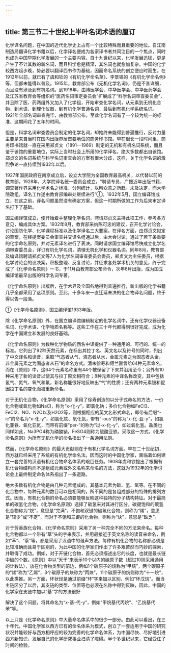 ```yaml
---
---
---
```

title: 第三节二十世纪上半叶名词术语的厘订
---



化学译名问题，在中国的近代化学史上占有一个比较特殊而且重要的地位。自江南制造局翻译化学书籍以后，化学译名便成为各家译书者共同注目的一个焦点，同时也成为中国早期化学发展的一个主要内容。自十九世纪以来，化学发展迅猛，更是产生了不计其数的新名词，而且科学愈是精深，其名词也就愈加复杂。中国的化学较西方起步晚，势必要以翻译西书作为基础，因而命名系统的创立便应时而生。在1912年以前，就已有了虞和钦的《有机化学命名草》、李景镐的《有机化学命名例》等，但都未能得以普及。1915年，教育部公布《无机化学名词》，仍是不甚详细，而且没有涉及到有机名词。到1918年，由博医学会、中华医学会、中华医药学会及江苏省教育会等组织的“医药名词审定委员会”扩展成了“科学名词审查委员会”，并且除了医、药两组外又加入了化学组，开始审查化学名词，从元素到无机化合物，到术语，到理化仪器，到有机化学普通名词，最后到有机化学系统名词。1921年全部名词审查完毕，由教育部公布，至此化学名词有了一个较为统一的标准，这期间花了五年的时间。

但是，科学名词审查委员会制定的化学名词，却始终未能得到普遍推行，反对力量主要是来自当时在国内出版界居首要地位的商务印书馆。早在很长一段时间里，商务印书馆就一直在采用郑贞文（1891—1969）制定的无机和有机名词系统，而且鉴于该馆的重要地位，实际上当时社会上所用的化学译名，绝大多数都出自该馆。郑贞文的名词系统与科学名词审查会的方案有很大分歧，这样，关于化学名词的激烈争论一直持续到1932年以后。

1927年国民政府在南京成立后，设立大学院为全国教育最高机关，以代替以前的教育部。1928年，大学院译名统一委员会成立，“聘请专员，广搜近年出版书籍，调查著作界采用化学术名之标准，分列统计，以察众意之所趋。未及决定，而大学院改组，译名工作遂由教育部编审处继续进行”①。1932年5月，国立编译馆成立，在这之前，译名问题虽然没有确定方案，但这一时期所做的工作为后来审定译名打下了基础。

国立编译馆成立，便开始着手整理化学名词，聘请郑贞文主持此项工作，参考各方意见，编成具体方案。1932年8月，教育部采纳陈可忠的建议，召开化学讨论会，讨论国防化学、化学课程标准以及化学译名三大要案。在译名方面，由郑贞文拟定的草案，在经提案委员会审查并交译名组通过后，由大会讨论，通过了若干条重要的化学命名原则，并对元素译名进行了表决。同时请求国立编译馆尽快成立化学名词审查委员会，详订有机化学名词，清理无机化学和仪器名词。同年8月，教育部及编译馆聘请郑贞文等7人为化学名词审查委员会委员，郑贞文为主任委员，根据化学讨论会的议决案，积极整理、反复讨论，并征求各处学术机关的意见，终于完成了《化学命名原则》一书，于11月由教育部公布命令，次年6月出版，成为国立编译馆最早出版的科学名词专著。

《化学命名原则》出版后，在学术界及全国各地得到普遍推行，新出版的化学书籍几乎全都采用了这项原则。至此，十多年来一直迁延未决的化合物译名问题，终于得以告一段落。

①《化学命名原则》，国立编译馆1933年版。

除《化学命名原则》外，在国立编译馆编辑制定的化学名词中，还有化学仪器设备名词、化学术语、化学物质名称等。这些工作在三十年代都得到很好完成，成为化学在中国建立和发展的良好基础。

《化学命名原则》为数种化学物质的西名中译提供了一种通用的、可行的、统一的标准。它列出了92种天然元素，在标出其拉丁名、英文名以及符号的同时，列出了中文译名和读音，采取“气态者从气，液态者从水，金属元素之为固态者从金，非金属元素之为固态者从石”的命名方式。清末徐寿和傅兰雅曾给64种元素命名，而在《原则》中，这64个元素名称里有44个被保留了下来并沿用至今；另外有10种采用了新的读音以使其与拉丁原文相符合；8种元素的中译名称改变，其中包括氢气、氮气、氧气和氟，新名称能很好地反映出“气”的性质；还有两种元素铍和铌因拉丁名的变化而被重新命名。

对于无机化合物，《化学命名原则》采用了徐寿创造的以分子式命名的方法，一价化合物或氧化物如NaCl，称为“x-化-y”，即氯化钠；多价化合物如FeCl3、FeCl2、NO、N2O以及H2O2等，则根据相应的英文名形式命名，即带有后缀“-ic”的命名为“x-化-y”，如氯化铁、氧化氮，带有“-ous”的称为“x-化-亚-y”，如氯化亚铁、氧化亚氮，而带有前缀“per-”的称为“过-x-化-y”，如过氧化氢。盐类也同样如此，Na3PO4称为磷酸钠，FeSO4则称为硫酸亚铁。采取这一方式，《化学命名原则》为所有无机化学的命名指出了一条通用法则。

然而，《化学命名原则》的最大贡献则在于有机化学名词方面。早在二十世纪初，西方就已经采用了系统的有机化学命名法。因而这时的中国化学家，面临着如何建立一套完善的汉语有机化合物命名体系的艰巨任务。1908年虞和钦提出了根据有机化合物结构而不是组成元素或外文名称来命名的方法，这就为1932年的化学讨论会上最终制定命名体系指出了一条道路。

绝大多数有机化合物是由几种元素组成的，其基本元素为碳、氢、氧等。在不同的化合物中，每种元素的数目可以是相同的，所不同的是各组成部分的特殊的排列方式。因而，有机化合物的命名必须要能够反映这种独特的分子结构特征。对于最简单的碳氢化合物，《化学命名原则》选择了碳氢来对其进行区分，碳键饱和的碳氢化合物称为“烷”，意思是“完满”，不饱和双键的碳氢化合物，则称为“烯”，意思是“较少”或“不定”，而对于不饱和三键的化合物，则称为“炔”，意思是“缺乏”。

对于芳香族化合物，《化学命名原则》采用了另一种完全不同的方法来命名。每种化合物都以一个带有“草”头的字来表示，并用最接近于英文名称的读音来命名，例如“苯”、“萘”等，都是采用了汉语中的谐声方法。每种有机化合物的名称都必须是比较准确而且易于区别的，为此中国的化学家们作出了许多艰苦然而巧妙的探索，并取得了成功。例如，对于开链化合物，首先必须描述出它的长度，也就是最长链中碳的个数。《原则》中以“天干”来表示10个以内的碳原子数（超过10则采用通用的计数法），放在化合物类型的前边，例如1个碳原子的烷称为“甲烷”，两个碳原子的“烯”称为“乙烯”，3个碳原子的炔称为“丙炔”，11个碳原子的烷则称为“十一烷”，以此类推。另一方面，环状烃是通过前缀“环”字来加以区别，例如“环戊烷”。而当主链区分了以后，其支链的类型、位置等也必须在名称中得到反映，因此，中国的化学家在支链中加以“基”字的方法很好

解决了这个问题，将其命名为“x-基-代-y”，例如“甲烷基代丙烷”、“乙烷基代苯”等。

以上只是《化学命名原则》中大量命名体系中的很少一部分。由此可以看出，在三十年代，中国化学家以西方已有的命名体系为模式，创立了一套适用于中国的研究状况并能较好与西方相呼应的较为完善的化学命名体系，为中国尽快、尽好地引进西方新知识，发展自己的化学研究事业扫清了障碍。半个多世纪以来，它经受住了时间的检验。